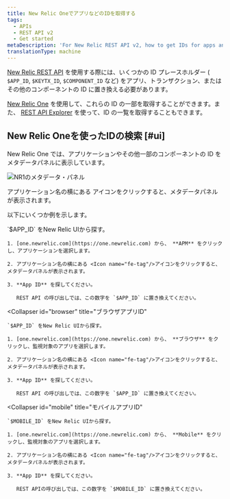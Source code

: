 ```yaml
---
title: New Relic OneでアプリなどのIDを取得する
tags:
  - APIs
  - REST API v2
  - Get started
metaDescription: 'For New Relic REST API v2, how to get IDs for apps and other New Relic-identified components.'
translationType: machine
---
```



[New Relic REST API](/docs/apis/rest-api-v2/getting-started/introduction-new-relic-rest-api-v2) を使用する際には、いくつかの ID プレースホルダー ( `$APP_ID`, `$KEYTX_ID`, `$COMPONENT_ID` など) をアプリ、トランザクション、またはその他のコンポーネントの ID に置き換える必要があります。

[New Relic One](/docs/new-relic-one/use-new-relic-one/get-started/introduction-new-relic-one) を使用して、これらの ID の一部を取得することができます。また、 [REST API Explorer](/docs/apis/rest-api-v2/get-started/list-application-id-host-id-instance-id) を使って、ID の一覧を取得することもできます。

## New Relic Oneを使ったIDの検索 [#ui]

New Relic One では、アプリケーションやその他一部のコンポーネントの ID をメタデータパネルに表示しています。

<img
  title="NR1のメタデータ・パネル"
  alt="NR1のメタデータ・パネル"
  src={img0Nr1}
/>

<figcaption>
  アプリケーション名の横にある <Icon name="fe-info"/>アイコンをクリックすると、メタデータパネルが表示されます。
</figcaption>

以下にいくつか例を示します。

<CollapserGroup>
  <Collapser
    id="apm"
    title="APMアプリID"
  >
    `$APP_ID` をNew Relic UIから探す。

    1. [one.newrelic.com](https://one.newrelic.com) から、 **APM** をクリックし、アプリケーションを選択します。

    2. アプリケーション名の横にある <Icon name="fe-tag"/>アイコンをクリックすると、メタデータパネルが表示されます。

    3. **App ID** を探してください。

       REST API の呼び出しでは、この数字を `$APP_ID` に置き換えてください。
  </Collapser>

  <Collapser
    id="browser"
    title="ブラウザアプリID"
  >
    `$APP_ID` をNew Relic UIから探す。

    1. [one.newrelic.com](https://one.newrelic.com) から、 **ブラウザ** をクリックし、監視対象のアプリを選択します。

    2. アプリケーション名の横にある <Icon name="fe-tag"/>アイコンをクリックすると、メタデータパネルが表示されます。

    3. **App ID** を探してください。

       REST API の呼び出しでは、この数字を `$APP_ID` に置き換えてください。
  </Collapser>

  <Collapser
    id="mobile"
    title="モバイルアプリID"
  >
    `$MOBILE_ID` をNew Relic UIから探す。

    1. [one.newrelic.com](https://one.newrelic.com) から、 **Mobile** をクリックし、監視対象のアプリを選択します。

    2. アプリケーション名の横にある <Icon name="fe-tag"/>アイコンをクリックすると、メタデータパネルが表示されます。

    3. **App ID** を探してください。

       REST APIの呼び出しでは、この数字を `$MOBILE_ID` に置き換えてください。
  </Collapser>
</CollapserGroup>

